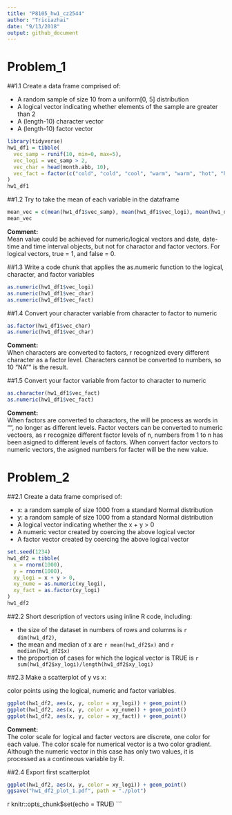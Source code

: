 ```yaml
---
title: "P8105_hw1_cz2544"
author: "Triciazhai"
date: "9/13/2018"
output: github_document
---
```



# Problem_1 

##1.1 Create a data frame comprised of:

* A random sample of size 10 from a uniform[0, 5] distribution  
* A logical vector indicating whether elements of the sample are greater than 2  
* A (length-10) character vector   
* A (length-10) factor vector   

```r
library(tidyverse)
hw1_df1 = tibble(
  vec_samp = runif(10, min=0, max=5),
  vec_logi = vec_samp > 2,
  vec_char = head(month.abb, 10),
  vec_fact = factor(c("cold", "cold", "cool", "warm", "warm", "hot", "hot", "hot", "cool", "cool"))
)
hw1_df1
```

##1.2 Try to take the mean of each variable in the dataframe

```r
mean_vec = c(mean(hw1_df1$vec_samp), mean(hw1_df1$vec_logi), mean(hw1_df1$vec_char), mean(hw1_df1$vec_fact))
mean_vec
```

**Comment:**   
Mean value could be achieved for numeric/logical vectors and date, date-time and time interval objects, but not for charactor and factor vectors. For logical vectors, true = 1, and false = 0.

##1.3 Write a code chunk that applies the as.numeric function to the logical, character, and factor variables

```r
as.numeric(hw1_df1$vec_logi)
as.numeric(hw1_df1$vec_char)
as.numeric(hw1_df1$vec_fact)
```

##1.4 Convert your character variable from character to factor to numeric

```r
as.factor(hw1_df1$vec_char)
as.numeric(hw1_df1$vec_char)
```

**Comment:**   
When characters are converted to factors, r recognized every different character as a factor level.
Characters cannot be converted to numbers, so 10 "NA"" is the result.

##1.5 Convert your factor variable from factor to character to numeric

```r
as.character(hw1_df1$vec_fact)
as.numeric(hw1_df1$vec_fact)
```

**Comment:**   
When factors are converted to charactors, the will be process as words in "", no longer as different levels.
Factor vecters can be converted to numeric vectoers, as r recognize different factor levels of n, numbers from 1 to n has been asigned to different levels of factors. When convert factor vectors to numeric vectors, the asigned numbers for facter will be the new value.

# Problem_2 

##2.1 Create a data frame comprised of:

* x: a random sample of size 1000 from a standard Normal distribution   
* y: a random sample of size 1000 from a standard Normal distribution   
* A logical vector indicating whether the x + y > 0   
* A numeric vector created by coercing the above logical vector   
* A factor vector created by coercing the above logical vector   

```r
set.seed(1234)
hw1_df2 = tibble(
  x = rnorm(1000),
  y = rnorm(1000),
  xy_logi = x + y > 0,
  xy_nume = as.numeric(xy_logi),
  xy_fact = as.factor(xy_logi)
)
hw1_df2
```

##2.2  Short description of vectors using inline R code, including: 

* the size of the dataset in numbers of rows and columns is `r dim(hw1_df2)`,
* the mean and median of x are `r mean(hw1_df2$x)` and `r median(hw1_df2$x)`
* the proportion of cases for which the logical vector is TRUE is `r sum(hw1_df2$xy_logi)/length(hw1_df2$xy_logi)`

##2.3 Make a scatterplot of y vs x:

color points using the logical, numeric and factor variables.

```r
ggplot(hw1_df2, aes(x, y, color = xy_logi)) + geom_point() 
ggplot(hw1_df2, aes(x, y, color = xy_nume)) + geom_point() 
ggplot(hw1_df2, aes(x, y, color = xy_fact)) + geom_point()
```

**Comment:**    
The color scale for logical and facter vectors are discrete, one color for each value.
The color scale for numerical vector is a two color gradient. Although the numeric vector in this case has only two values, it is processed as a contineous variable by R.

##2.4 Export first scatterplot

```r
ggplot(hw1_df2, aes(x, y, color = xy_logi)) + geom_point() 
ggsave("hw1_df2_plot_1.pdf", path = "./plot")
```

{r setup, include=FALSE}
knitr::opts_chunk$set(echo = TRUE)
```

